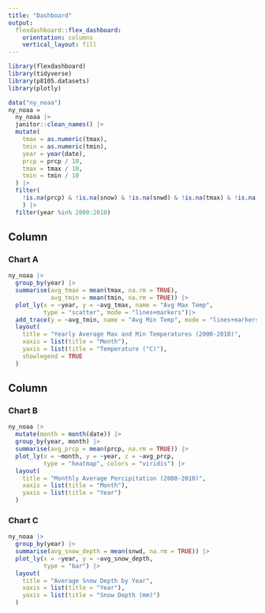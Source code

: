 ```yaml
---
title: "Dashboard"
output: 
  flexdashboard::flex_dashboard:
    orientation: columns
    vertical_layout: fill
---
```


```r
library(flexdashboard)
library(tidyverse)
library(p8105.datasets)
library(plotly)
```

```r
data("ny_noaa")
ny_noaa = 
  ny_noaa |>
  janitor::clean_names() |>
  mutate(
    tmax = as.numeric(tmax),
    tmin = as.numeric(tmin),
    year = year(date),
    prcp = prcp / 10,
    tmax = tmax / 10, 
    tmin = tmin / 10  
  ) |>
  filter(
    !is.na(prcp) & !is.na(snow) & !is.na(snwd) & !is.na(tmax) & !is.na(tmin)
    ) |>
  filter(year %in% 2000:2010)
```


Column {data-width=650}
-----------------------------------------------------------------------

### Chart A

```r
ny_noaa |>
  group_by(year) |>
  summarise(avg_tmax = mean(tmax, na.rm = TRUE),
            avg_tmin = mean(tmin, na.rm = TRUE)) |>
  plot_ly(x = ~year, y = ~avg_tmax, name = "Avg Max Temp",
          type = "scatter", mode = "lines+markers")|>
  add_trace(y = ~avg_tmin, name = "Avg Min Temp", mode = "lines+markers") |>
  layout(
    title = "Yearly Average Max and Min Temperatures (2000-2010)",
    xaxis = list(title = "Month"),
    yaxis = list(title = "Temperature (°C)"),
    showlegend = TRUE
  )
```

Column {data-width=350}
-----------------------------------------------------------------------

### Chart B

```r
ny_noaa |>
  mutate(month = month(date)) |>
  group_by(year, month) |>
  summarise(avg_prcp = mean(prcp, na.rm = TRUE)) |>
  plot_ly(x = ~month, y = ~year, z = ~avg_prcp, 
          type = "heatmap", colors = "viridis") |>
  layout(
    title = "Monthly Average Percipitation (2000-2010)",
    xaxis = list(title = "Month"),
    yaxis = list(title = "Year")
  )
```

### Chart C

```r
ny_noaa |>
  group_by(year) |>
  summarise(avg_snow_depth = mean(snwd, na.rm = TRUE)) |>
  plot_ly(x = ~year, y = ~avg_snow_depth, 
          type = "bar") |>
  layout(
    title = "Average Snow Depth by Year",
    xaxis = list(title = "Year"),
    yaxis = list(title = "Snow Depth (mm)")
  )
```

